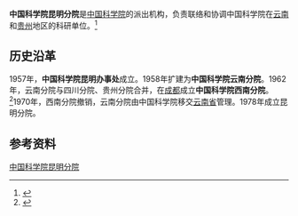'''中国科学院昆明分院'''是[[中国科学院|中国科学院]]的派出机构，负责联络和协调中国科学院在[[云南|云南]]和[[贵州|贵州]]地区的科研单位。<ref>{{Cite journal|url=https://kns.cnki.net/KCMS/detail/detail.aspx?dbcode=CJFQ&dbname=CJFD9093&filename=KYYX199302020&v=MTkzOTdJUjhlWDFMdXhZUzdEaDFUM3FUcldNMUZyQ1VSN3FmWU9kcUZ5dmhWYi9QTGpUU2RyS3hGOUxNclk5SFo=|title=中国科学院在昆明地区的科研机构|author=王西宁|year=1993|issue=02|issn=1000-3045|journal=中国科学院院刊|doi=10.16418/j.issn.1000-3045.1993.02.021|access-date=2020-07-15|archive-date=2020-07-15|archive-url=https://web.archive.org/web/20200715051338/https://kns.cnki.net/KCMS/detail/detail.aspx?dbcode=CJFQ&dbname=CJFD9093&filename=KYYX199302020&v=MTkzOTdJUjhlWDFMdXhZUzdEaDFUM3FUcldNMUZyQ1VSN3FmWU9kcUZ5dmhWYi9QTGpUU2RyS3hGOUxNclk5SFo=|dead-url=no}}</ref>

== 历史沿革 ==
1957年，'''中国科学院昆明办事处'''成立。1958年扩建为'''中国科学院云南分院'''。1962年，云南分院与四川分院、贵州分院合并，在[[成都|成都]]成立'''中国科学院西南分院'''。<ref>{{Cite web|title=组织机构|url=http://www.kmb.cas.cn/zzjg/|accessdate=2020-07-15|work=中国科学院昆明分院|archive-date=2020-07-15|archive-url=https://web.archive.org/web/20200715051343/http://www.kmb.cas.cn/zzjg/|dead-url=no}}</ref>1970年，西南分院撤销，云南分院由中国科学院移交[[云南省|云南省]]管理。1978年成立昆明分院。

== 参考资料 ==
{{reflist}}

[[Category:中国科学院昆明分院|]]